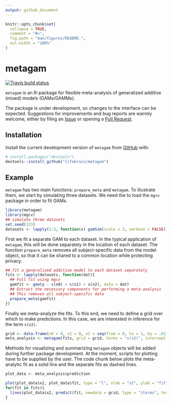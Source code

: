 ```yaml
---
output: github_document
---
```


<!-- README.md is generated from README.Rmd. Please edit that file -->

```r
knitr::opts_chunk$set(
  collapse = TRUE,
  comment = "#>",
  fig.path = "man/figures/README-",
  out.width = "100%"
)
```

# metagam

<!-- badges: start -->
[![Travis build status](https://travis-ci.org/lifebrain/metagam.svg?branch=master)](https://travis-ci.org/lifebrain/metagam)
<!-- badges: end -->


`metagam` is an R-package for flexible meta-analysis of generalized additive (mixed) models (GAMs/GAMMs).

The package is under development, so changes to the interface can be expected. Suggestions for improvements and bug reports are warmly welcome, either by filing an [Issue](https://github.com/lifebrain/metagam/issues) or opening a [Pull Request](https://github.com/lifebrain/metagam/pulls).

## Installation

Install the current development version of `metagam` from [GitHub](https://github.com/) with:

``` r
# install.packages("devtools")
devtools::install_github("lifebrain/metagam")
```
## Example

`metagam` has two main functions: `prepare_meta` and `metagam`. To illustrate them, we start by simulating three datasets. We need the to load the `mgcv` package in order to fit GAMs.

```r
library(metagam)
library(mgcv)
## simulate three datasets
set.seed(123)
datasets <- lapply(1:3, function(x) gamSim(scale = 3, verbose = FALSE))
```

First we fit a separate GAM to each dataset. In the typical application of `metagam`, this will be done separately in the location of each dataset. The function `prepare_meta` removes all subject-specific data from the model object, so that it can be shared to a common location while protecting privacy.

```r
## fit a generalized additive model to each dataset separately
fits <- lapply(datasets, function(dat){
  ## Full fit using mgcv
  gamfit <- gam(y ~ s(x0) + s(x1) + s(x2), data = dat)
  ## Extract the necessary components for performing a meta-analysis
  ## This removes all subject-specific data
  prepare_meta(gamfit)
})
```

Finally we meta-analyze the fits. To this end, we need to define a grid over which to make predictions. In this case, we are interested in inference for the term `s(x2)`.

```r
grid <- data.frame(x0 = 0, x1 = 0, x2 = seq(from = 0, to = 1, by = .01))
meta_analysis <- metagam(fits, grid = grid, terms = "s(x2)", intercept = FALSE)
```

Methods for visualizing and summarizing `metagam` objects will be added during further package development. At the moment, scripts for plotting have to be supplied by the user. The code chunk below plots the meta-analytic fit as a solid line and the separate fits as dashed lines. 

```r
plot_data <- meta_analysis$prediction

plot(plot_data$x2, plot_data$fit, type = "l", xlab = "x2", ylab = "fit", ylim = c(-6, 6))
for(fit in fits){
  lines(plot_data$x2, predict(fit, newdata = grid, type = "iterms", terms = "s(x2)"), lty = 2)  
}

```


